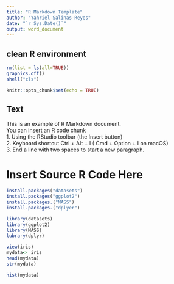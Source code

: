 ---
title: "R Markdown Template"
author: "Yahriel Salinas-Reyes"
date: "`r Sys.Date()`"
output: word_document
---
## clean R environment 
```{r}
rm(list = ls(all=TRUE))
graphics.off()
shell("cls")
```

```{r setup, include=FALSE}
knitr::opts_chunk$set(echo = TRUE)
```

## Text 

This is an example of R Markdown document.  
You can insert an R code chunk  
1. Using the RStudio toolbar (the Insert button)  
2. Keyboard shortcut Ctrl + Alt + I ( Cmd + Option + I on macOS)  
3. End a line with two spaces to start a new paragraph.


# Insert Source R Code Here
```{r}
install.packages("datasets")
install.packages("ggplot2")
install.packages.("MASS")
install.packages.("dplyer")

library(datasets)
library(ggplot2)
library(MASS)
lubrary(dplyr)

```

```{r}
view(iris)
mydata<- iris
head(mydata)
str(mydata)

hist(mydata)

```
